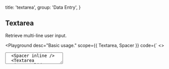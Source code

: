 
  title: 'textarea',
  group: 'Data Entry',
}

## Textarea

Retrieve multi-line user input.

<Playground
  desc="Basic usage."
  scope={{ Textarea, Spacer }}
  code={`
<>
  <Textarea placeholder="Please enter a description." />
  <Spacer inline />
  <Textarea variant="solid" placeholder="Please enter a description." />
</>
`}
/>

<Playground
  title="width"
  desc="Specify width manually."
  scope={{ Textarea }}
  code={`
<Textarea width="100%" placeholder="ZEIT Now is the optimal workflow for frontend teams. All-in-one: Static and JAMstack deployment, Serverless Functions, and Global CDN." />
`}
/>

<Playground
  title="disabled"
  desc="Disable interactive textarea."
  scope={{ Textarea, Spacer }}
  code={`
<>
  <Textarea width="100%" disabled placeholder="ZEIT Now is the optimal workflow for frontend teams. All-in-one: Static and JAMstack deployment, Serverless Functions, and Global CDN." />
  <Spacer inline />
  <Textarea variant="solid" width="100%" disabled placeholder="ZEIT Now is the optimal workflow for frontend teams. All-in-one: Static and JAMstack deployment, Serverless Functions, and Global CDN." />
</>
`}
/>

<Playground
  title="with counter"
  desc="With build in counter"
  scope={{ Textarea, Spacer }}
  code={`
<>
  <Textarea counter maxLength={10} placeholder="Please enter a description." />
  <Spacer inline />
  <Textarea counter placeholder="Please enter a description." />
</>
`}
/>

<Playground
  title="color"
  desc="Differentiate states by color."
  scope={{ Textarea, Spacer }}
  code={`
<>
  <Textarea color="primary" minHeight="65px" value="Primary" />
  <Spacer x={.5} inline />
  <Textarea color="error" minHeight="65px" value="Error" />
  <Spacer y={.5} />
  <Textarea variant="solid" color="primary" minHeight="65px" value="Primary" />
  <Spacer x={.5} inline />
  <Textarea variant="solid" color="error" minHeight="65px" value="Error" />
</>
`}
/>

<Playground
  title="get change"
  desc="Capture changes in textarea."
  scope={{ Textarea, useState }}
  code={`
() => {
  const [value, setValue] = useState()
  const handler = (e) => {
    setValue(e.target.value)
    console.log(e.target.value)
  }
  return (
    <Textarea width="100%"
     value={value}
     onChange={handler}
     placeholder="ZEIT Now is the optimal workflow for frontend teams. All-in-one: Static and JAMstack deployment, Serverless Functions, and Global CDN." />
  )
}
`}
/>

<Playground
  title={
    <>
      With <Code>useInput</Code>
    </>
  }
  desc="Use `hooks` to capture changes."
  scope={{ Textarea, useInput, Button, Spacer }}
  code={`
() => {
  const { setState, reset, bindings } = useInput('ZEIT Now is the optimal workflow for frontend teams. All-in-one: Static and JAMstack deployment, Serverless Functions, and Global CDN.')
  return (
    <>
      <Textarea width="100%" {...bindings}/>
      <Spacer y={.5} />
      <Button auto type="secondary" size="small" onClick={() => setState(Math.random().toString(32))}>set value</Button>
      <Spacer y={.5} />
      <Button auto size="small" onClick={() => reset()}>reset value</Button>
    </>
  )
}
`}
/>

<Playground
  title="Imperative API"
  desc="Update component in an uncontrolled way."
  scope={{ Textarea, Spacer, Button }}
  code={`
() => {
  const ref = React.useRef(null)
  const setChange = () => {
    ref && (ref.current.value = Math.random().toString(32))
  }
  return (
    <>
      <Textarea initialValue="Hello" onChange={e => console.log(e.target.value)} ref={ref} />
      <Spacer y={.5} />
      <Button auto type="secondary" size="small"
        onClick={setChange}>set value</Button>
    </>
  )
}
`}
/>

<Attributes edit="/pages/en-us/components/textarea.mdx">
<Attributes.Title alias="Input.Textarea">Textarea.Props</Attributes.Title>

| Attribute        | Description           | Type                             | Accepted values                                         | Default   |
| ---------------- | --------------------- | -------------------------------- | ------------------------------------------------------- | --------- |
| **variant**      | textarea variant      | `string`                         | `'solid', 'line'`                                       | `line`    |
| **value**        | textarea value        | `string`                         | -                                                       | -         |
| **initialValue** | textarea value        | `string`                         | -                                                       | -         |
| **placeholder**  | placeholder           | `string`                         | -                                                       | -         |
| **color**        | current color         | `NormalTypes`                    | `'default', 'secondary', 'success', 'warning', 'error'` | `default` |
| **readOnly**     | native attr           | `boolean`                        | -                                                       | `false`   |
| **disabled**     | disable input         | `boolean`                        | -                                                       | `false`   |
| **width**        | set width string      | `string`                         | -                                                       | `initial` |
| **minHeight**    | set min-height string | `string`                         | -                                                       | -         |
| **onChange**     | change event          | `(e: React.ChangeEvent) => void` | -                                                       | -         |
| **counter**      | add word counter ui   | `boolean`                        | -                                                       | `false`   |
| ...              | native props          | `TextareaHTMLAttributes`         | `'form', 'id', 'className', ...`                        | -         |

<Attributes.Title>useInput</Attributes.Title>

```ts
type useInput = (
  initialValue: string,
) => {
  state: string
  setState: Dispatch<SetStateAction<string>>
  currentRef: MutableRefObject<string>
  reset: () => void
  bindings: {
    value: string
    onChange: (event: React.ChangeEvent<HTMLInputElement>) => void
  }
}
```

</Attributes>

